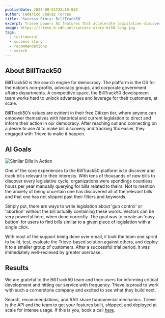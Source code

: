 ```yaml
---
publishDate: 2024-09-01T22:10:00Z
author: Federico Chávez Torres
title: 'Success Story: BillTrack50'
excerpt: Trieve powers AI features that accelerate legislative discovery, win deals, and expand accounts.
image: https://trieve.b-cdn.net/success-story-bt50-long.jpg
tags:
  - testimonial
  - success story
  - recommendations
  - search
---
```


## About BillTrack50

BillTrack50 is the search engine for democracy. The platform is the OS for the nation’s non-profits, advocacy groups, and corporate government affairs departments. A competitive space, the BillTrack50 development team works hard to unlock advantages and leverage for their customers, at scale. 

BillTrack50’s values are evident in their free Citizen tier, where anyone can empower themselves with historical and current legislation to direct and inform their action in our democracy. After reaching out and connecting on a desire to use AI to make bill discovery and tracking 10x easier, they engaged with Trieve to make it happen.

## AI Goals

![Similar Bills in Action](https://trieve.b-cdn.net/BT50%20AI_720.gif)

One of the core experiences to the BillTrack50 platform is to discover and track bills relevant to their interests. With tens of thousands of new bills to discover every legislative cycle, organizations were spendings countless hours per year manually querying for bills related to theirs. Not to mention the anxiety of being uncertain one has discovered all of the relevant bills and that one has not slipped past their filters and keywords. 

Simply put, there are ways to write legislation about 'gun control' or 'abortion' without the bill actually containing these words. Vectors can be very powerful here, when done correctly. The goal was to create an 'easy button' for users to find bills similar to a given piece of legislation with a single click.

With most of the support being done over email, it took the team one sprint to build, test, evaluate the Trieve-based solution against others, and deploy it to a smaller group of customers. After a successful trial period, it was immediately well-recieved by greater userbase.

<Quote 
  text="Trieve has been more than a vendor to us; they've been a true partner in helping us realize our AI aspirations. From the outset, their team demonstrated exceptional patience and expertise, guiding us through every step of the process. Their timely support and advice, rooted in deep experience and knowledge, was crucial to our success. We were actually able to roll out our new AI-driven features well ahead of schedule.  For any company looking to add AI features into their product, Trieve is the go-to expert you can trust." 
  attribution="Karen Suhaka - Chief Catalyst"
/>

## Results

We are grateful to the BillTrack50 team and their users for informing critical development and hitting our service with frequency. Trieve is proud to work with such a cornerstone company and excited to see what they build next.

Search, recommendations, and RAG share fundamental mechanics. Trieve is the API and the team to get your features built, shipped, and deployed at scale for intense usage. If this is you, book a call [here](https://cal.com/nick.k/meet?duration=30&date=2024-09-03&month=2024-09).
